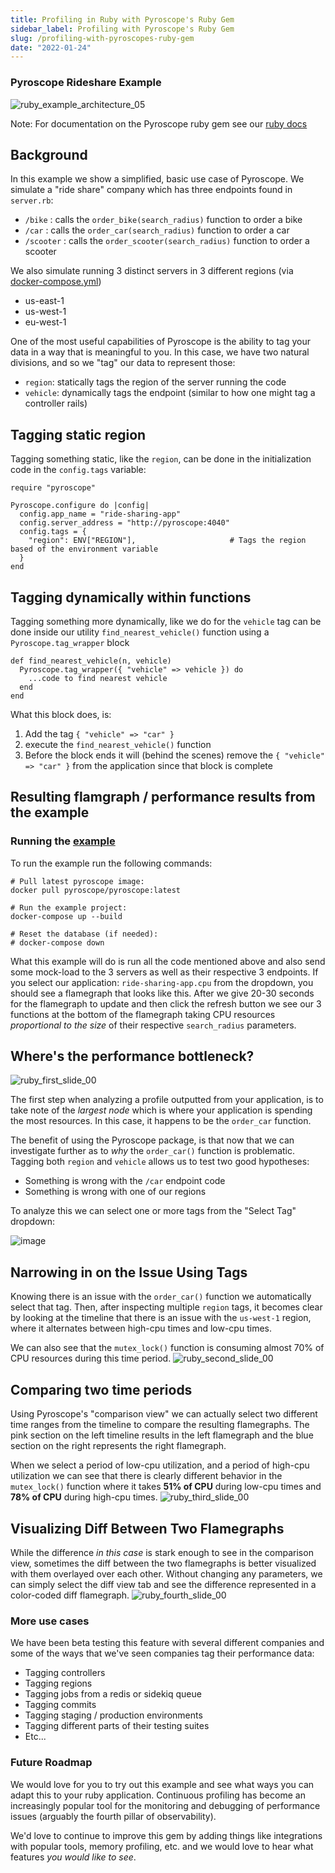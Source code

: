 ```yaml
---
title: Profiling in Ruby with Pyroscope's Ruby Gem
sidebar_label: Profiling with Pyroscope's Ruby Gem
slug: /profiling-with-pyroscopes-ruby-gem
date: "2022-01-24"
---
```


### Pyroscope Rideshare Example
![ruby_example_architecture_05](https://user-images.githubusercontent.com/23323466/135726784-0c367d3f-c9e5-4e3f-91be-761d4d6d21b1.gif)

Note: For documentation on the Pyroscope ruby gem  see our [ruby docs](/docs/ruby)
## Background
In this example we show a simplified, basic use case of Pyroscope. We simulate a "ride share" company which has three endpoints found in `server.rb`:
- `/bike`    : calls the `order_bike(search_radius)` function to order a bike
- `/car`     : calls the `order_car(search_radius)` function to order a car
- `/scooter` : calls the `order_scooter(search_radius)` function to order a scooter

We also simulate running 3 distinct servers in 3 different regions (via [docker-compose.yml](https://github.com/pyroscope-io/pyroscope/blob/main/examples/ruby/docker-compose.yml))
- us-east-1
- us-west-1
- eu-west-1

One of the most useful capabilities of Pyroscope is the ability to tag your data in a way that is meaningful to you. In this case, we have two natural divisions, and so we "tag" our data to represent those:
- `region`: statically tags the region of the server running the code
- `vehicle`: dynamically tags the endpoint (similar to how one might tag a controller rails)


## Tagging static region
Tagging something static, like the `region`, can be done in the initialization code in the `config.tags` variable:
```
require "pyroscope"

Pyroscope.configure do |config|
  config.app_name = "ride-sharing-app"
  config.server_address = "http://pyroscope:4040"
  config.tags = {
    "region": ENV["REGION"],                     # Tags the region based of the environment variable
  }
end
```

## Tagging dynamically within functions
Tagging something more dynamically, like we do for the `vehicle` tag can be done inside our utility `find_nearest_vehicle()` function using a `Pyroscope.tag_wrapper` block
```
def find_nearest_vehicle(n, vehicle)
  Pyroscope.tag_wrapper({ "vehicle" => vehicle }) do
    ...code to find nearest vehicle
  end
end
```

What this block does, is:
1. Add the tag `{ "vehicle" => "car" }`
2. execute the `find_nearest_vehicle()` function
3. Before the block ends it will (behind the scenes) remove the `{ "vehicle" => "car" }` from the application since that block is complete

## Resulting flamgraph / performance results from the example
### Running the [example](https://github.com/pyroscope-io/pyroscope/tree/main/examples/ruby)
To run the example run the following commands:
```
# Pull latest pyroscope image:
docker pull pyroscope/pyroscope:latest

# Run the example project:
docker-compose up --build

# Reset the database (if needed):
# docker-compose down
```

What this example will do is run all the code mentioned above and also send some mock-load to the 3 servers as well as their respective 3 endpoints. If you select our application: `ride-sharing-app.cpu` from the dropdown, you should see a flamegraph that looks like this. After we give 20-30 seconds for the flamegraph to update and then click the refresh button we see our 3 functions at the bottom of the flamegraph taking CPU resources _proportional to the size_ of their respective `search_radius` parameters.

## Where's the performance bottleneck?
![ruby_first_slide_00](https://user-images.githubusercontent.com/23323466/135945825-a1d793e8-ecd9-4143-88d8-de08837a4761.jpg)

The first step when analyzing a profile outputted from your application, is to take note of the _largest node_ which is where your application is spending the most resources. In this case, it happens to be the `order_car` function. 

The benefit of using the Pyroscope package, is that now that we can investigate further as to _why_ the `order_car()` function is problematic. Tagging both `region` and `vehicle` allows us to test two good hypotheses:
- Something is wrong with the `/car` endpoint code
- Something is wrong with one of our regions

To analyze this we can select one or more tags from the "Select Tag" dropdown:

![image](https://user-images.githubusercontent.com/23323466/135525308-b81e87b0-6ffb-4ef0-a6bf-3338483d0fc4.png)

## Narrowing in on the Issue Using Tags
Knowing there is an issue with the `order_car()` function we automatically select that tag. Then, after inspecting multiple `region` tags, it becomes clear by looking at the timeline that there is an issue with the `us-west-1` region, where it alternates between high-cpu times and low-cpu times.

We can also see that the `mutex_lock()` function is consuming almost 70% of CPU resources during this time period. 
![ruby_second_slide_00](https://user-images.githubusercontent.com/23323466/135946038-32ff05dd-2909-4bef-ba46-05a16c57410a.jpg)

## Comparing two time periods
Using Pyroscope's "comparison view" we can actually select two different time ranges from the timeline to compare the resulting flamegraphs. The pink section on the left timeline results in the left flamegraph and the blue section on the right represents the right flamegraph.

When we select a period of low-cpu utilization, and a period of high-cpu utilization we can see that there is clearly different behavior in the `mutex_lock()` function where it takes **51% of CPU** during low-cpu times and **78% of CPU** during high-cpu times.
![ruby_third_slide_00](https://user-images.githubusercontent.com/23323466/135946117-05a15195-6e3c-499c-b98d-f1b9db2844e6.jpg)

## Visualizing Diff Between Two Flamegraphs
While the difference _in this case_ is stark enough to see in the comparison view, sometimes the diff between the two flamegraphs is better visualized with them overlayed over each other. Without changing any parameters, we can simply select the diff view tab and see the difference represented in a color-coded diff flamegraph.
![ruby_fourth_slide_00](https://user-images.githubusercontent.com/23323466/135946209-e44ff6f6-22d6-41e0-bb08-693675257b84.jpg)


### More use cases
We have been beta testing this feature with several different companies and some of the ways that we've seen companies tag their performance data:
- Tagging controllers
- Tagging regions
- Tagging jobs from a redis or sidekiq queue
- Tagging commits
- Tagging staging / production environments
- Tagging different parts of their testing suites
- Etc...

### Future Roadmap
We would love for you to try out this example and see what ways you can adapt this to your ruby application. Continuous profiling has become an increasingly popular tool for the monitoring and debugging of performance issues (arguably the fourth pillar of observability). 

We'd love to continue to improve this gem by adding things like integrations with popular tools, memory profiling, etc. and we would love to hear what features _you would like to see_. 
